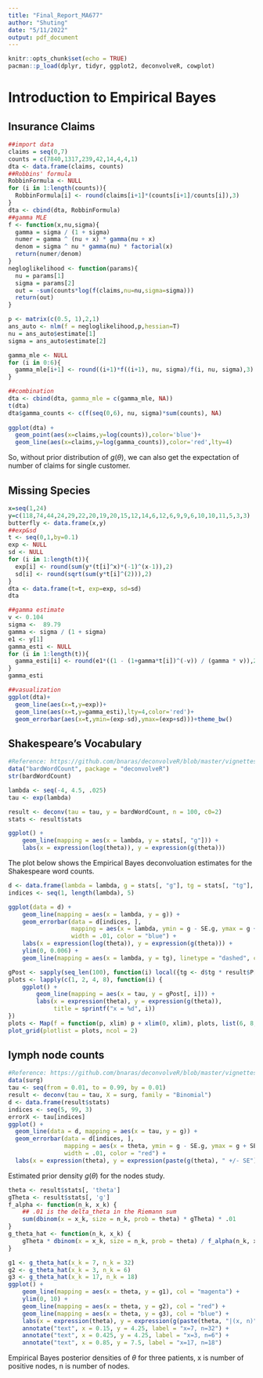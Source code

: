 ```yaml
---
title: "Final_Report_MA677"
author: "Shuting"
date: "5/11/2022"
output: pdf_document
---
```


```r
knitr::opts_chunk$set(echo = TRUE)
pacman::p_load(dplyr, tidyr, ggplot2, deconvolveR, cowplot)
```

# Introduction to Empirical Bayes

## Insurance Claims

```r
##import data
claims = seq(0,7)
counts = c(7840,1317,239,42,14,4,4,1)
dta <- data.frame(claims, counts)
##Robbins' formula
RobbinFormula <- NULL
for (i in 1:length(counts)){
  RobbinFormula[i] <- round(claims[i+1]*(counts[i+1]/counts[i]),3)
}
dta <- cbind(dta, RobbinFormula)
##gamma MLE
f <- function(x,nu,sigma){
  gamma = sigma / (1 + sigma)
  numer = gamma ^ (nu + x) * gamma(nu + x)
  denom = sigma ^ nu * gamma(nu) * factorial(x)
  return(numer/denom)
}
negloglikelihood <- function(params){
  nu = params[1]
  sigma = params[2]
  out = -sum(counts*log(f(claims,nu=nu,sigma=sigma)))
  return(out)
}

p <- matrix(c(0.5, 1),2,1)
ans_auto <- nlm(f = negloglikelihood,p,hessian=T)
nu = ans_auto$estimate[1]
sigma = ans_auto$estimate[2]

gamma_mle <- NULL
for (i in 0:6){
  gamma_mle[i+1] <- round((i+1)*f((i+1), nu, sigma)/f(i, nu, sigma),3)
}

##combination
dta <- cbind(dta, gamma_mle = c(gamma_mle, NA))
t(dta)
dta$gamma_counts <- c(f(seq(0,6), nu, sigma)*sum(counts), NA)
                           
ggplot(dta) + 
  geom_point(aes(x=claims,y=log(counts)),color='blue')+
  geom_line(aes(x=claims,y=log(gamma_counts)),color='red',lty=4)
```
So, without prior distribution of $g(\theta)$, we can also get the expectation of number of claims for single customer.

## Missing Species
```r
x=seq(1,24)
y=c(118,74,44,24,29,22,20,19,20,15,12,14,6,12,6,9,9,6,10,10,11,5,3,3)
butterfly <- data.frame(x,y)
##exp&sd
t <- seq(0,1,by=0.1)
exp <- NULL
sd <- NULL
for (i in 1:length(t)){
  exp[i] <- round(sum(y*(t[i]^x)*(-1)^(x-1)),2)
  sd[i] <- round(sqrt(sum(y*t[i]^(2))),2)
}
dta <- data.frame(t=t, exp=exp, sd=sd)
dta

##gamma estimate
v <- 0.104
sigma <-  89.79
gamma <- sigma / (1 + sigma)
e1 <- y[1]
gamma_esti <- NULL
for (i in 1:length(t)){
  gamma_esti[i] <- round(e1*((1 - (1+gamma*t[i])^(-v)) / (gamma * v)),2)
}
gamma_esti

##vasualization
ggplot(dta)+
  geom_line(aes(x=t,y=exp))+
  geom_line(aes(x=t,y=gamma_esti),lty=4,color='red')+
  geom_errorbar(aes(x=t,ymin=(exp-sd),ymax=(exp+sd)))+theme_bw()
```



## Shakespeare’s Vocabulary
```r
#Reference: https://github.com/bnaras/deconvolveR/blob/master/vignettes/deconvolution.Rmd
data("bardWordCount", package = "deconvolveR")
str(bardWordCount)

lambda <- seq(-4, 4.5, .025)
tau <- exp(lambda)

result <- deconv(tau = tau, y = bardWordCount, n = 100, c0=2)
stats <- result$stats

ggplot() +
    geom_line(mapping = aes(x = lambda, y = stats[, "g"])) +
    labs(x = expression(log(theta)), y = expression(g(theta)))
```
The plot below shows the Empirical Bayes deconvoluation estimates for the Shakespeare word counts.

```r
d <- data.frame(lambda = lambda, g = stats[, "g"], tg = stats[, "tg"], SE.g = stats[, "SE.g"])
indices <- seq(1, length(lambda), 5)

ggplot(data = d) +
    geom_line(mapping = aes(x = lambda, y = g)) +
    geom_errorbar(data = d[indices, ],
                  mapping = aes(x = lambda, ymin = g - SE.g, ymax = g + SE.g),
                  width = .01, color = "blue") +
    labs(x = expression(log(theta)), y = expression(g(theta))) +
    ylim(0, 0.006) +
    geom_line(mapping = aes(x = lambda, y = tg), linetype = "dashed", color = "red")

gPost <- sapply(seq_len(100), function(i) local({tg <- d$tg * result$P[i, ]; tg / sum(tg)}))
plots <- lapply(c(1, 2, 4, 8), function(i) {
    ggplot() +
        geom_line(mapping = aes(x = tau, y = gPost[, i])) +
        labs(x = expression(theta), y = expression(g(theta)),
             title = sprintf("x = %d", i))
})
plots <- Map(f = function(p, xlim) p + xlim(0, xlim), plots, list(6, 8, 14, 20))
plot_grid(plotlist = plots, ncol = 2)
```

## lymph node counts
```r
#Reference: https://github.com/bnaras/deconvolveR/blob/master/vignettes/deconvolution.Rmd
data(surg)
tau <- seq(from = 0.01, to = 0.99, by = 0.01)
result <- deconv(tau = tau, X = surg, family = "Binomial")
d <- data.frame(result$stats)
indices <- seq(5, 99, 3)
errorX <- tau[indices]
ggplot() +
  geom_line(data = d, mapping = aes(x = tau, y = g)) +
  geom_errorbar(data = d[indices, ],
                mapping = aes(x = theta, ymin = g - SE.g, ymax = g + SE.g),
                width = .01, color = "red") +
  labs(x = expression(theta), y = expression(paste(g(theta), " +/- SE")), caption = "Figure")+theme_bw()
```
Estimated prior density $g(\theta)$ for the nodes study.

```r
theta <- result$stats[, 'theta']
gTheta <- result$stats[, 'g']
f_alpha <- function(n_k, x_k) {
    ## .01 is the delta_theta in the Riemann sum
    sum(dbinom(x = x_k, size = n_k, prob = theta) * gTheta) * .01
}
g_theta_hat <- function(n_k, x_k) {
    gTheta * dbinom(x = x_k, size = n_k, prob = theta) / f_alpha(n_k, x_k)
}

g1 <- g_theta_hat(x_k = 7, n_k = 32)
g2 <- g_theta_hat(x_k = 3, n_k = 6)
g3 <- g_theta_hat(x_k = 17, n_k = 18)
ggplot() +
    geom_line(mapping = aes(x = theta, y = g1), col = "magenta") +
    ylim(0, 10) +
    geom_line(mapping = aes(x = theta, y = g2), col = "red") +
    geom_line(mapping = aes(x = theta, y = g3), col = "blue") +
    labs(x = expression(theta), y = expression(g(paste(theta, "|(x, n)")))) +
    annotate("text", x = 0.15, y = 4.25, label = "x=7, n=32") +
    annotate("text", x = 0.425, y = 4.25, label = "x=3, n=6") +
    annotate("text", x = 0.85, y = 7.5, label = "x=17, n=18") 
```
Empirical Bayes posterior densities of $\theta$ for three patients, x is number of positive nodes, n is number of nodes.
